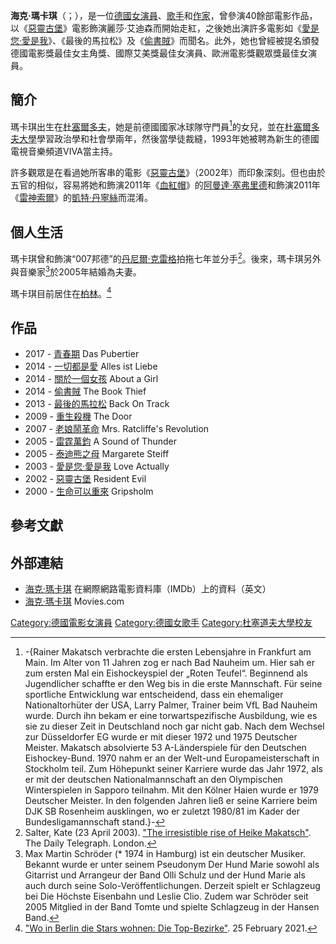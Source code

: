 {{藝人
| type=女演員
| 图片     = File:MJKr01619 Heike Makatsch (NRW-Empfang, Berlinale 2020).jpg
| 图片尺寸 = 250px
| 图片简介 = 2020年的海克·瑪卡琪
| 姓名     = 海克·瑪卡琪
| 英文名   = Heike Makatsch 
| 国籍     = {{德國}}
| 出生日期 = {{Birth date and age|1971|8|13|}}
| 出生地点 = [[德國|德國]][[杜塞爾多夫|杜塞爾多夫]]
| 职业     = 歌手、演员
| 教育程度 = [[杜塞爾多夫大學|杜塞爾多夫大學]]
| 语言     = 英语、德語
| 配偶     = {{le|馬克斯·馬汀-施羅德|Max Martin Schröder}}（2005年-）
| 活跃年代 = 1996年至今
| imdb     =0538443
}}
'''海克·瑪卡琪'''（{{lang-de|'''Heike Makatsch'''}}；{{bd|1971年|8月13日|||catidx=M}}），是一位[[德國|德國]][[女演員|女演員]]、[[歌手|歌手]]和[[作家|作家]]，曾參演40餘部電影作品，以《[[生化危機之變種生還者|惡靈古堡]]》電影飾演麗莎·艾迪森而開始走紅，之後她出演許多電影如《[[真爱至上|愛是您·愛是我]]》、《最後的馬拉松》及《[[偷書賊_(電影)|偷書賊]]》而聞名。此外，她也曾經被提名頒發德國電影獎最佳女主角獎、國際艾美獎最佳女演員、歐洲電影獎觀眾獎最佳女演員。

==簡介==
瑪卡琪出生在[[杜塞爾多夫|杜塞爾多夫]]，她是前德國國家冰球隊守門員{{le|雷納·瑪卡琪|Rainer Makatsch}}<ref>-{Rainer Makatsch verbrachte die ersten Lebensjahre in Frankfurt am Main. Im Alter von 11 Jahren zog er nach Bad Nauheim um. Hier sah er zum ersten Mal ein Eishockeyspiel der „Roten Teufel“. Beginnend als Jugendlicher schaffte er den Weg bis in die erste Mannschaft. Für seine sportliche Entwicklung war entscheidend, dass ein ehemaliger Nationaltorhüter der USA, Larry Palmer, Trainer beim VfL Bad Nauheim wurde. Durch ihn bekam er eine torwartspezifische Ausbildung, wie es sie zu dieser Zeit in Deutschland noch gar nicht gab.  Nach dem Wechsel zur Düsseldorfer EG wurde er mit dieser 1972 und 1975 Deutscher Meister. Makatsch absolvierte 53 A-Länderspiele für den Deutschen Eishockey-Bund. 1970 nahm er an der Welt-und Europameisterschaft in Stockholm teil. Zum Höhepunkt seiner Karriere wurde das Jahr 1972, als er mit der deutschen Nationalmannschaft an den Olympischen Winterspielen in Sapporo teilnahm. Mit den Kölner Haien wurde er 1979 Deutscher Meister. In den folgenden Jahren ließ er seine Karriere beim DJK SB Rosenheim ausklingen, wo er zuletzt 1980/81 im Kader der Bundesligamannschaft stand.}-</ref>的女兒，並在[[杜塞爾多夫大學|杜塞爾多夫大學]]學習政治學和社會學兩年，然後當學徒裁縫，1993年她被聘為新生的德國電視音樂頻道VIVA當主持。

許多觀眾是在看過她所客串的電影《[[生化危機之變種生還者|惡靈古堡]]》（2002年）而印象深刻。但也由於五官的相似，容易將她和飾演2011年《[[血紅帽|血紅帽]]》的[[阿曼達·塞弗里德|阿曼達·塞弗里德]]和飾演2011年《[[雷神索爾|雷神索爾]]》的[[凱特·丹寧絲|凱特·丹寧絲]]而混淆。

==個人生活==
瑪卡琪曾和飾演“007邦德”的[[丹尼爾·克雷格|丹尼爾·克雷格]]拍拖七年並分手<ref>Salter, Kate (23 April 2003). [https://www.telegraph.co.uk/culture/4730113/The-irresistable-rise-of-Heike-Makatsch.html "The irresistible rise of Heike Makatsch"]. The Daily Telegraph. London.</ref>。後來，瑪卡琪另外與音樂家{{le|馬克斯·馬汀-施羅德|Max Martin Schröder}}<ref>Max Martin Schröder (* 1974 in Hamburg) ist ein deutscher Musiker. Bekannt wurde er unter seinem Pseudonym Der Hund Marie sowohl als Gitarrist und Arrangeur der Band Olli Schulz und der Hund Marie als auch durch seine Solo-Veröffentlichungen. Derzeit spielt er Schlagzeug bei Die Höchste Eisenbahn und Leslie Clio.  Zudem war Schröder seit 2005 Mitglied in der Band Tomte und spielte Schlagzeug in der Hansen Band.</ref>於2005年結婚為夫妻。

瑪卡琪目前居住在[[柏林|柏林]]。<ref> [https://www.qiez.de/wohnungen-der-stars-berlin-top-liste/ "Wo in Berlin die Stars wohnen: Die Top-Bezirke"]. 25 February 2021.</ref>

==作品==
*2017 - [[青春期|青春期]] Das Pubertier
*2014 - [[一切都是愛|一切都是愛]] Alles ist Liebe
*2014 - [[關於一個女孩|關於一個女孩]] About a Girl
*2014 - [[偷書賊_(電影)|偷書賊]] The Book Thief
*2013 - [[最後的馬拉松|最後的馬拉松]] Back On Track
*2009 - [[重生殺機|重生殺機]] The Door
*2007 - [[老娘鬧革命|老娘鬧革命]] Mrs. Ratcliffe's Revolution
*2005 - [[雷霆萬鈞|雷霆萬鈞]] A Sound of Thunder
*2005 - [[泰迪熊之母|泰迪熊之母]] Margarete Steiff
*2003 - [[真爱至上|愛是您‧愛是我]] Love Actually
*2002 - [[生化危機之變種生還者|惡靈古堡]] Resident Evil
*2000 - [[生命可以重來|生命可以重來]] Gripsholm

==參考文獻==
{{Reflist}}

==外部連結==
{{Commonscat|Heike Makatsch}}
*[http://www.imdb.com/name/nm0538443/ 海克·瑪卡琪] {{Wayback|url=http://www.imdb.com/name/nm0538443/ |date=20210316142827 }}在網際網路電影資料庫（IMDb）上的資料（英文）
*[http://www.movies.com/actors/heike-makatsch/p102584 海克‧瑪卡琪] {{Wayback|url=http://www.movies.com/actors/heike-makatsch/p102584 |date=20170603014619 }}Movies.com

{{Authority control}}
{{DEFAULTSORT:Makatsch,Heike}}
[[Category:德國電影女演員|Category:德國電影女演員]]
[[Category:德國女歌手|Category:德國女歌手]]
[[Category:杜塞道夫大學校友|Category:杜塞道夫大學校友]]